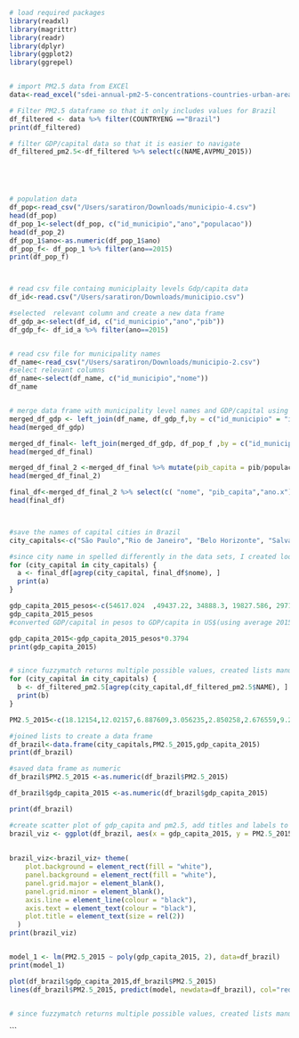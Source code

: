 
```r
# load required packages 
library(readxl)
library(magrittr)
library(readr)
library(dplyr)
library(ggplot2)
library(ggrepel)


# import PM2.5 data from EXCEl  
data<-read_excel("sdei-annual-pm2-5-concentrations-countries-urban-areas-v1-1998-2016-xlsx.xlsx", sheet = 6)

# Filter PM2.5 dataframe so that it only includes values for Brazil 
df_filtered <- data %>% filter(COUNTRYENG =="Brazil")
print(df_filtered)

# filter GDP/capital data so that it is easier to navigate 
df_filtered_pm2.5<-df_filtered %>% select(c(NAME,AVPMU_2015))





# population data
df_pop<-read_csv("/Users/saratiron/Downloads/municipio-4.csv")
head(df_pop)
df_pop_1<-select(df_pop, c("id_municipio","ano","populacao"))
head(df_pop_2)
df_pop_1$ano<-as.numeric(df_pop_1$ano)
df_pop_f<- df_pop_1 %>% filter(ano==2015)
print(df_pop_f)



# read csv file containg municiplaity levels Gdp/capita data 
df_id<-read.csv("/Users/saratiron/Downloads/municipio.csv")

#selected  relevant column and create a new data frame
df_gdp_a<-select(df_id, c("id_municipio","ano","pib"))
df_gdp_f<- df_id_a %>% filter(ano==2015)


# read csv file for municipality names
df_name<-read_csv("/Users/saratiron/Downloads/municipio-2.csv")
#select relevant columns 
df_name<-select(df_name, c("id_municipio","nome"))
df_name


# merge data frame with municipality level names and GDP/capital using left join function 
merged_df_gdp <- left_join(df_name, df_gdp_f,by = c("id_municipio" = "id_municipio"))
head(merged_df_gdp)

merged_df_final<- left_join(merged_df_gdp, df_pop_f ,by = c("id_municipio" = "id_municipio"))
head(merged_df_final)

merged_df_final_2 <-merged_df_final %>% mutate(pib_capita = pib/populacao)
head(merged_df_final_2)

final_df<-merged_df_final_2 %>% select(c( "nome", "pib_capita","ano.x"))
head(final_df)



#save the names of capital cities in Brazil 
city_capitals<-c("São Paulo","Rio de Janeiro", "Belo Horizonte", "Salvador", "Recife", "Fortaleza","Porto Alegre", "Belém", "Florianópolis", "São Luís", "Curitiba", "Goiânia", "João Pessoa", "Maceió", "Vitória", "Natal", "Cuiabá", "Campo Grande", "Palmas", "Manaus", "Porto Velho", "Rio Branco", "Macapá", "Boa Vista", "Teresina", "Aracaju")

#since city name in spelled differently in the data sets, I created loop to identify values for city gdp/capita and Pm2.5 ,using fuzzymatch 
for (city_capital in city_capitals) {
  a <- final_df[agrep(city_capital, final_df$nome), ]
  print(a)
}

gdp_capita_2015_pesos<-c(54617.024	,49437.22, 34888.3, 19827.586, 29718.26	, 22079.14, 45556.341, 20294.406, 37514.07, 24954.169, 27584.679, 32593.34, 23087.771, 20409.05	,	64800.102	, 23669.221	,  36566.9	, 28350.455, 20534.381, 32597.83, 27787.98, 22286.03, 20006.482	, 23638.171	, 20891.089,25081.61)
gdp_capita_2015_pesos
#converted GDP/capital in pesos to GDP/capita in US$(using average 2015 conversion rate) to ensure consistency, since other values in project report GDP/ capita in $ 

gdp_capita_2015<-gdp_capita_2015_pesos*0.3794
print(gdp_capita_2015)


# since fuzzymatch returns multiple possible values, created lists manually of PM2.5 values for all capital cities 
for (city_capital in city_capitals) {
  b <- df_filtered_pm2.5[agrep(city_capital,df_filtered_pm2.5$NAME), ]
  print(b)
}

PM2.5_2015<-c(18.12154,12.02157,6.887609,3.056235,2.850258,2.676559,9.268962,4.216422,9.503399,2.328097,11.24235,6.960041,2.959479,1.681904, 1.772340, 2.186047,"na", 7.474632,6.810465,8.75875,13.32843, 12.50728,2.240523,3.748415,5.488298,2.214099)

#joined lists to create a data frame 
df_brazil<-data.frame(city_capitals,PM2.5_2015,gdp_capita_2015)
print(df_brazil)

#saved data frame as numeric 
df_brazil$PM2.5_2015 <-as.numeric(df_brazil$PM2.5_2015) 

df_brazil$gdp_capita_2015 <-as.numeric(df_brazil$gdp_capita_2015) 

print(df_brazil)

#create scatter plot of gdp_capita and pm2.5, add titles and labels to data, change the theme
brazil_viz <- ggplot(df_brazil, aes(x = gdp_capita_2015, y = PM2.5_2015)) + geom_point() +  stat_smooth(method = loess) + ggtitle("GDP/Capita in $ vs PM2.5 ")
  
  
brazil_viz<-brazil_viz+ theme(
    plot.background = element_rect(fill = "white"),
    panel.background = element_rect(fill = "white"),
    panel.grid.major = element_blank(),
    panel.grid.minor = element_blank(),
    axis.line = element_line(colour = "black"),
    axis.text = element_text(colour = "black"),
    plot.title = element_text(size = rel(2))
  )
print(brazil_viz)


model_1 <- lm(PM2.5_2015 ~ poly(gdp_capita_2015, 2), data=df_brazil)
print(model_1)

plot(df_brazil$gdp_capita_2015,df_brazil$PM2.5_2015)
lines(df_brazil$PM2.5_2015, predict(model, newdata=df_brazil), col="red")


# since fuzzymatch returns multiple possible values, created lists manually of gdp_capita for all capital cities 


```

```
